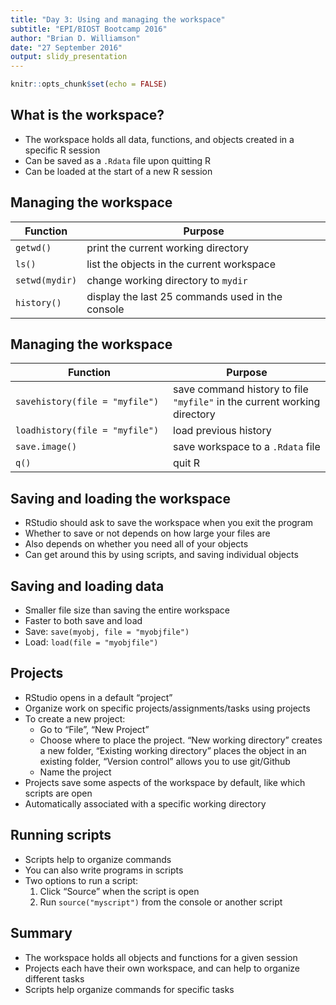 ```yaml
---
title: "Day 3: Using and managing the workspace"
subtitle: "EPI/BIOST Bootcamp 2016"
author: "Brian D. Williamson"
date: "27 September 2016"
output: slidy_presentation
---
```


```r
knitr::opts_chunk$set(echo = FALSE)
```

## What is the workspace?
- The workspace holds all data, functions, and objects created in a specific R session
- Can be saved as a `.Rdata` file upon quitting R
- Can be loaded at the start of a new R session

## Managing the workspace
Function | Purpose
|---|---|
`getwd()` | print the current working directory
`ls()` | list the objects in the current workspace
`setwd(mydir)` | change working directory to `mydir`
`history()` | display the last 25 commands used in the console


## Managing the workspace
Function | Purpose
|---|---|
`savehistory(file = "myfile")` | save command history to file `"myfile"` in the current working directory
`loadhistory(file = "myfile")` | load previous history
`save.image()` | save workspace to a `.Rdata` file
`q()` | quit R

## Saving and loading the workspace
- RStudio should ask to save the workspace when you exit the program
- Whether to save or not depends on how large your files are
- Also depends on whether you need all of your objects
- Can get around this by using scripts, and saving individual objects

## Saving and loading data
- Smaller file size than saving the entire workspace
- Faster to both save and load
- Save: `save(myobj, file = "myobjfile")`
- Load: `load(file = "myobjfile")`

## Projects
- RStudio opens in a default "project"
- Organize work on specific projects/assignments/tasks using projects
- To create a new project:
    - Go to "File", "New Project"
    - Choose where to place the project. "New working directory" creates a new folder, "Existing working directory" places the object in an existing folder, "Version control" allows you to use git/Github
    - Name the project
- Projects save some aspects of the workspace by default, like which scripts are open
- Automatically associated with a specific working directory

## Running scripts
- Scripts help to organize commands
- You can also write programs in scripts
- Two options to run a script:
    1. Click "Source" when the script is open
    2. Run `source("myscript")` from the console or another script
    
## Summary
- The workspace holds all objects and functions for a given session
- Projects each have their own workspace, and can help to organize different tasks
- Scripts help organize commands for specific tasks